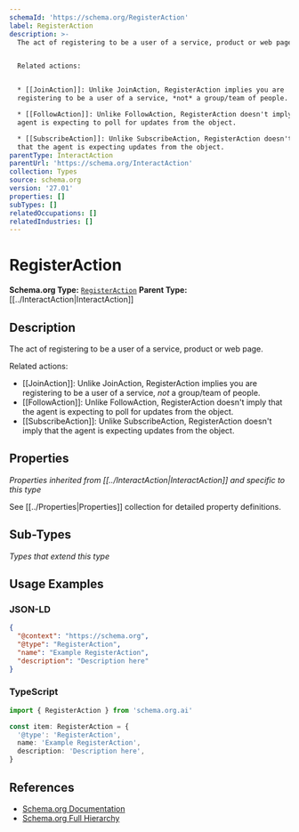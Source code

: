 ```yaml
---
schemaId: 'https://schema.org/RegisterAction'
label: RegisterAction
description: >-
  The act of registering to be a user of a service, product or web page.


  Related actions:


  * [[JoinAction]]: Unlike JoinAction, RegisterAction implies you are
  registering to be a user of a service, *not* a group/team of people.

  * [[FollowAction]]: Unlike FollowAction, RegisterAction doesn't imply that the
  agent is expecting to poll for updates from the object.

  * [[SubscribeAction]]: Unlike SubscribeAction, RegisterAction doesn't imply
  that the agent is expecting updates from the object.
parentType: InteractAction
parentUrl: 'https://schema.org/InteractAction'
collection: Types
source: schema.org
version: '27.01'
properties: []
subTypes: []
relatedOccupations: []
relatedIndustries: []
---
```

# RegisterAction

**Schema.org Type:** [`RegisterAction`](https://schema.org/RegisterAction)
**Parent Type:** [[../InteractAction|InteractAction]]

## Description

The act of registering to be a user of a service, product or web page.

Related actions:

* [[JoinAction]]: Unlike JoinAction, RegisterAction implies you are registering to be a user of a service, *not* a group/team of people.
* [[FollowAction]]: Unlike FollowAction, RegisterAction doesn't imply that the agent is expecting to poll for updates from the object.
* [[SubscribeAction]]: Unlike SubscribeAction, RegisterAction doesn't imply that the agent is expecting updates from the object.

## Properties

*Properties inherited from [[../InteractAction|InteractAction]] and specific to this type*

See [[../Properties|Properties]] collection for detailed property definitions.

## Sub-Types

*Types that extend this type*

## Usage Examples

### JSON-LD

```json
{
  "@context": "https://schema.org",
  "@type": "RegisterAction",
  "name": "Example RegisterAction",
  "description": "Description here"
}
```

### TypeScript

```typescript
import { RegisterAction } from 'schema.org.ai'

const item: RegisterAction = {
  '@type': 'RegisterAction',
  name: 'Example RegisterAction',
  description: 'Description here',
}
```

## References

- [Schema.org Documentation](https://schema.org/RegisterAction)
- [Schema.org Full Hierarchy](https://schema.org/docs/full.html)
